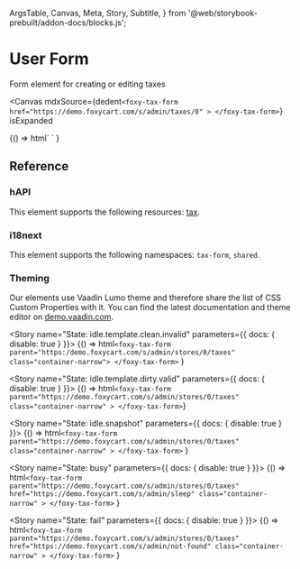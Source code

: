   ArgsTable,
  Canvas,
  Meta,
  Story,
  Subtitle,
} from  '@web/storybook-prebuilt/addon-docs/blocks.js';


<Meta title="Forms / TaxForm" />

# User Form

<Subtitle>Form element for creating or editing taxes</Subtitle>

<Canvas
  mdxSource={dedent`
    <foxy-tax-form
      href="https://demo.foxycart.com/s/admin/taxes/0"
    >
    </foxy-tax-form>
  `}
  isExpanded
  >
  <Story name="Playground">
    {() =>
      html`
        <foxy-tax-form
          href="https://demo.foxycart.com/s/admin/tax/0"
        >
        </foxy-tax-form>
      `
    }
  </Story>
</Canvas>

## Reference

<ArgsTable of="foxy-tax-form" />

### hAPI

This element supports the following resources: [tax](https://api.foxycart.com/rels/tax).

### i18next

This element supports the following namespaces: `tax-form`, `shared`.

### Theming

Our elements use Vaadin Lumo theme and therefore share the list of CSS Custom Properties with it. You can find the latest documentation and theme editor on [demo.vaadin.com](https://demo.vaadin.com/lumo-editor/).

<Story name="State: idle.template.clean.invalid" parameters={{ docs: { disable: true } }}>
  {() =>
    html`
      <foxy-tax-form parent="https:/demo.foxycart.com/s/admin/stores/0/taxes" class="container-narrow">
      </foxy-tax-form>
    `
  }
</Story>

<Story name="State: idle.template.dirty.valid" parameters={{ docs: { disable: true } }}>
  {() => html`
    <foxy-tax-form
      parent="https://demo.foxycart.com/s/admin/stores/0/taxes"
      class="container-narrow"
    >
    </foxy-tax-form>
  `}
</Story>

<Story name="State: idle.snapshot" parameters={{ docs: { disable: true } }}>
  {() =>
    html`
      <foxy-tax-form
        parent="https://demo.foxycart.com/s/admin/stores/0/taxes"
        class="container-narrow"
      >
      </foxy-tax-form>
    `
  }
</Story>

<Story name="State: busy" parameters={{ docs: { disable: true } }}>
  {() =>
    html`
      <foxy-tax-form
        parent="https://demo.foxycart.com/s/admin/stores/0/taxes"
        href="https://demo.foxycart.com/s/admin/sleep"
        class="container-narrow"
      >
      </foxy-tax-form>
    `
  }
</Story>

<Story name="State: fail" parameters={{ docs: { disable: true } }}>
  {() =>
    html`
      <foxy-tax-form
        parent="https://demo.foxycart.com/s/admin/stores/0/taxes"
        href="https://demo.foxycart.com/s/admin/not-found"
        class="container-narrow"
      >
      </foxy-tax-form>
    `
  }
</Story>
